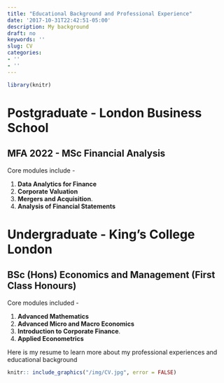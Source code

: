 ```yaml
---
title: "Educational Background and Professional Experience"
date: '2017-10-31T22:42:51-05:00'
description: My background
draft: no
keywords: ''
slug: CV
categories:
- ''
- ''
---
```


```r

library(knitr)


```

# Postgraduate - London Business School
## MFA 2022 - MSc Financial Analysis 

Core modules include - 

1. **Data Analytics for Finance** 
2. **Corporate Valuation** 
3. **Mergers and Acquisition**. 
4. **Analysis of Financial Statements**

# Undergraduate - King's College London
## BSc (Hons) Economics and Management (First Class Honours)

Core modules included - 

1. **Advanced Mathematics** 
2. **Advanced Micro and Macro Economics** 
3. **Introduction to Corporate Finance**. 
4. **Applied Econometrics**




Here is my resume to learn more about my professional experiences and educational background 


```r

knitr:: include_graphics("/img/CV.jpg", error = FALSE)

```


